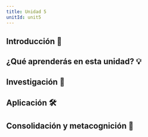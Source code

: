 ```yaml
---
title: Unidad 5
unitId: unit5
---
```



## Introducción 📜

## ¿Qué aprenderás en esta unidad? 💡

## Investigación 🔎

## Aplicación 🛠

## Consolidación y metacognición 🤔

